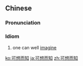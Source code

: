 ==Chinese==
{{zh-forms}}

===Pronunciation===
{{zh-pron
|m=kěxiǎng'érzhī
|c=ho2 soeng2 ji4 zi1
|mn=khó-sióng-jî-ti
|cat=id
}}

===Idiom===
{{zh-idiom}}

# one can well [[imagine]]

{{zh-cat|Advanced}}

[[ko:可想而知]]
[[ja:可想而知]]
[[zh:可想而知]]